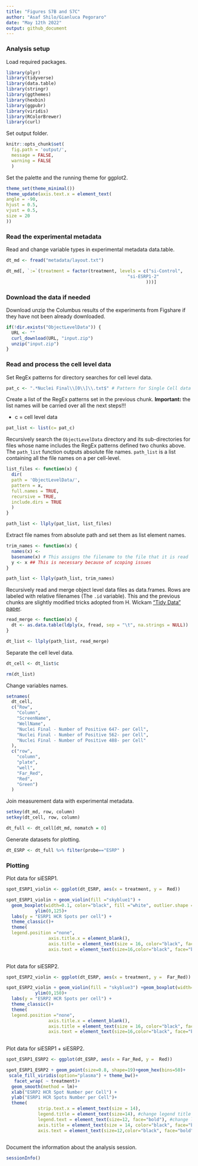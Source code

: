 ```yaml
---
title: "Figures S7B and S7C"
author: "Asaf Shilo/Gianluca Pegoraro"
date: "May 12th 2022"
output: github_document
---
```


### Analysis setup

Load required packages.

```r
library(plyr)
library(tidyverse)
library(data.table)
library(stringr)
library(ggthemes)
library(hexbin)
library(ggpubr)
library(viridis)
library(RColorBrewer)
library(curl)
```

Set output folder.

```r
knitr::opts_chunk$set(
  fig.path = 'output/',
  message = FALSE,
  warning = FALSE
  )
```

Set the palette and the running theme for ggplot2.

```r
theme_set(theme_minimal())
theme_update(axis.text.x = element_text(
angle = -90,
hjust = 0.5,
vjust = 0.5,
size = 20
))
```

### Read the experimental metadata

Read and change variable types in experimental metadata data.table.

```r
dt_md <- fread("metadata/layout.txt")

dt_md[, `:=`(treatment = factor(treatment, levels = c("si-Control",
                                              "si-ESRP1-2"
                                                     )))]
```

### Download the data if needed

Download unzip the Columbus results of the experiments from Figshare if they have not been already downloaded.

```r
if(!dir.exists("ObjectLevelData")) {
  URL <- ""
  curl_download(URL, "input.zip")
  unzip("input.zip")
}
```

### Read and process the cell level data

Set RegEx patterns for directory searches for cell level data.

```r
pat_c <- ".*Nuclei Final\\[0\\]\\.txt$" # Pattern for Single Cell data files
```

Create a list of the RegEx patterns set in the previous chunk. **Important:** the list names will be carried over all the next steps!!!

-   c = cell level data

```r
pat_list <- list(c= pat_c)
```

Recursively search the `ObjectLevelData` directory and its sub-directories for files whose name includes the RegEx patterns defined two chunks above. The `path_list` function outputs absolute file names. `path_list` is a list containing all the file names on a per cell-level.

```r
list_files <- function(x) {
  dir(
  path = 'ObjectLevelData/',
  pattern = x,
  full.names = TRUE,
  recursive = TRUE,
  include.dirs = TRUE
  )
}

path_list <- llply(pat_list, list_files) 
```

Extract file names from absolute path and set them as list element names.

```r
trim_names <- function(x) {
  names(x) <-
  basename(x) # This assigns the filename to the file that it is read
  y <- x ## This is necessary because of scoping issues
}

path_list <- llply(path_list, trim_names) 
```

Recursively read and merge object level data files as data.frames. Rows are labeled with relative filenames (The `.id` variable). This and the previous chunks are slightly modified tricks adopted from H. Wickam ["Tidy Data" paper](http://vita.had.co.nz/papers/tidy-data.pdf).

```r
read_merge <- function(x) {
  dt <- as.data.table(ldply(x, fread, sep = "\t", na.strings = NULL))
}

dt_list <- llply(path_list, read_merge)
```

Separate the cell level data.

```r
dt_cell <- dt_list$c

rm(dt_list)
```

Change variables names.

```r
setnames(
  dt_cell,
  c("Row",
    "Column",
    "ScreenName",
    "WellName",
    "Nuclei Final - Number of Positive 647- per Cell",
    "Nuclei Final - Number of Positive 562- per Cell",
    "Nuclei Final - Number of Positive 488- per Cell"
  ),
  c("row",
    "column",
    "plate",
    "well",
    "Far_Red",
    "Red",
    "Green")
  )
```

Join measurement data with experimental metadata.

```r
setkey(dt_md, row, column)
setkey(dt_cell, row, column)

dt_full <- dt_cell[dt_md, nomatch = 0] 
```

Generate datasets for plotting.

```r
dt_ESRP <- dt_full %>% filter(probe=="ESRP" )
```

### Plotting

Plot data for siESRP1.

```r
spot_ESRP1_violin <- ggplot(dt_ESRP, aes(x = treatment, y =  Red))

spot_ESRP1_violin + geom_violin(fill ="skyblue1") +
  geom_boxplot(width=0.1, color="black", fill ="white", outlier.shape = NA)+
           ylim(0,125)+
  labs(y = "ESRP1 HCR Spots per cell") +
  theme_classic()+
  theme(
  legend.position ="none",
                axis.title.x = element_blank(),
                axis.title = element_text(size = 16, color="black", face="bold"),
                axis.text = element_text(size=16,color="black", face="bold"))
        
```

Plot data for siESRP2.

```r
spot_ESRP2_violin <- ggplot(dt_ESRP, aes(x = treatment, y =  Far_Red))

spot_ESRP2_violin + geom_violin(fill = "skyblue3") +geom_boxplot(width=0.1, color="black", fill ="white", outlier.shape = NA)+
           ylim(0,150)+
  labs(y = "ESRP2 HCR Spots per cell") +
  theme_classic()+
  theme(
  legend.position ="none",
                axis.title.x = element_blank(),
                axis.title = element_text(size = 16, color="black", face="bold"),
                axis.text = element_text(size=16,color="black", face="bold"))
        
```

Plot data for siESRP1 + siESRP2.

```r
spot_ESRP1_ESRP2 <- ggplot(dt_ESRP, aes(x = Far_Red, y =  Red))

spot_ESRP1_ESRP2 + geom_point(size=0.8, shape=19)+geom_hex(bins=50)+
 scale_fill_viridis(option="plasma") + theme_bw()+
   facet_wrap( ~ treatment)+
  geom_smooth(method = lm)+
  xlab("ESRP2 HCR Spot Number per Cell") +
  ylab("ESRP1 HCR Spots Number per Cell")+
  theme(
            strip.text.x = element_text(size = 14),
            legend.title = element_text(size=14), #change legend title font size
            legend.text = element_text(size=12, face="bold"), #change legend text font size
            axis.title = element_text(size = 14, color="black", face="bold"),
            axis.text = element_text(size=12,color="black", face="bold"))
  
```

Document the information about the analysis session. 

```r
sessionInfo()
```
